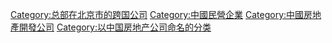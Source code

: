 [[Category:总部在北京市的跨国公司|Category:总部在北京市的跨国公司]]
[[Category:中國民營企業|Category:中國民營企業]]
[[Category:中國房地產開發公司|Category:中國房地產開發公司]]
[[Category:以中国房地产公司命名的分类|Category:以中国房地产公司命名的分类]]